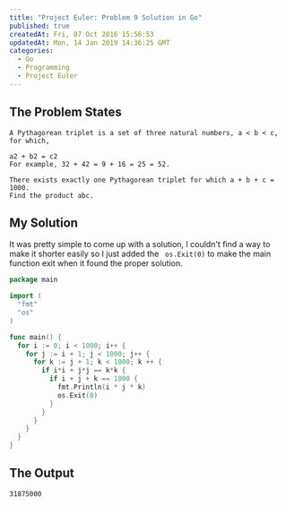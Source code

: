 ```yaml
---
title: "Project Euler: Problem 9 Solution in Go"
published: true
createdAt: Fri, 07 Oct 2016 15:56:53
updatedAt: Mon, 14 Jan 2019 14:36:25 GMT
categories:
  - Go
  - Programming
  - Project Euler
---
```


## The Problem States

```
A Pythagorean triplet is a set of three natural numbers, a < b < c, for which,

a2 + b2 = c2
For example, 32 + 42 = 9 + 16 = 25 = 52.

There exists exactly one Pythagorean triplet for which a + b + c = 1000.
Find the product abc.
```

## My Solution

It was pretty simple to come up with a solution, I couldn't find a way to make it shorter easily so I just added the `
os.Exit(0)` to make the main function exit when it found the proper solution.

```go
package main

import (
  "fmt"
  "os"
)

func main() {
  for i := 0; i < 1000; i++ {
    for j := i + 1; j < 1000; j++ {
      for k := j + 1; k < 1000; k ++ {
        if i*i + j*j == k*k {
          if i + j + k == 1000 {
            fmt.Println(i * j * k)
            os.Exit(0)
          }
        }
      }
    }
  }
}
```

## The Output

```bash
31875000
```
